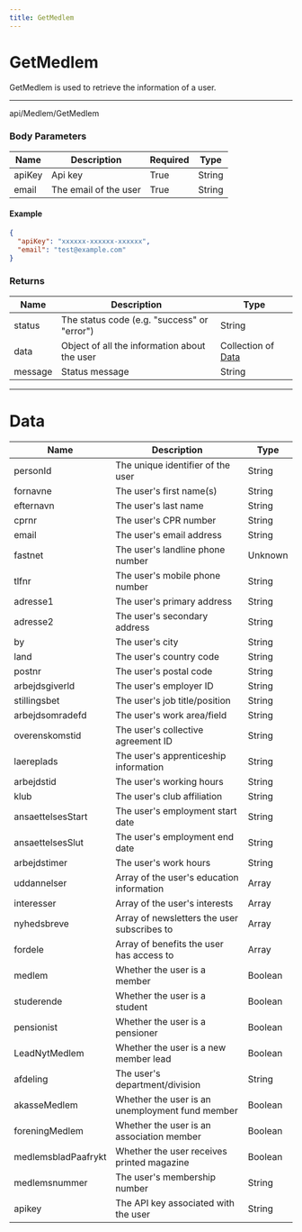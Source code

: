 ```yaml
---
title: GetMedlem
---
```



# GetMedlem

GetMedlem is used to retrieve the information of a user.

---

<RequestBadge method="POST">api/Medlem/GetMedlem</RequestBadge>

### Body Parameters

| Name   | Description           | Required | Type   |
| ------ | --------------------- | -------- | ------ |
| apiKey | Api key               | True     | String |
| email  | The email of the user | True     | String |

#### Example

```JSON
{
  "apiKey": "xxxxxx-xxxxxx-xxxxxx",
  "email": "test@example.com"
}
```

### Returns

| Name    | Description                                  | Type                        |
| ------- | -------------------------------------------- | --------------------------- |
| status  | The status code (e.g. "success" or "error")  | String                      |
| data    | Object of all the information about the user | Collection of [Data](#data) |
| message | Status message                               | String                      |

---

# Data

| Name                | Description                                     | Type    |
| ------------------- | ----------------------------------------------- | ------- |
| personId            | The unique identifier of the user               | String  |
| fornavne            | The user's first name(s)                        | String  |
| efternavn           | The user's last name                            | String  |
| cprnr               | The user's CPR number                           | String  |
| email               | The user's email address                        | String  |
| fastnet             | The user's landline phone number                | Unknown |
| tlfnr               | The user's mobile phone number                  | String  |
| adresse1            | The user's primary address                      | String  |
| adresse2            | The user's secondary address                    | String  |
| by                  | The user's city                                 | String  |
| land                | The user's country code                         | String  |
| postnr              | The user's postal code                          | String  |
| arbejdsgiverld      | The user's employer ID                          | String  |
| stillingsbet        | The user's job title/position                   | String  |
| arbejdsomradefd     | The user's work area/field                      | String  |
| overenskomstid      | The user's collective agreement ID              | String  |
| laereplads          | The user's apprenticeship information           | String  |
| arbejdstid          | The user's working hours                        | String  |
| klub                | The user's club affiliation                     | String  |
| ansaettelsesStart   | The user's employment start date                | String  |
| ansaettelsesSlut    | The user's employment end date                  | String  |
| arbejdstimer        | The user's work hours                           | String  |
| uddannelser         | Array of the user's education information       | Array   |
| interesser          | Array of the user's interests                   | Array   |
| nyhedsbreve         | Array of newsletters the user subscribes to     | Array   |
| fordele             | Array of benefits the user has access to        | Array   |
| medlem              | Whether the user is a member                    | Boolean |
| studerende          | Whether the user is a student                   | Boolean |
| pensionist          | Whether the user is a pensioner                 | Boolean |
| LeadNytMedlem       | Whether the user is a new member lead           | Boolean |
| afdeling            | The user's department/division                  | String  |
| akasseMedlem        | Whether the user is an unemployment fund member | Boolean |
| foreningMedlem      | Whether the user is an association member       | Boolean |
| medlemsbladPaafrykt | Whether the user receives printed magazine      | Boolean |
| medlemsnummer       | The user's membership number                    | String  |
| apikey              | The API key associated with the user            | String  |
